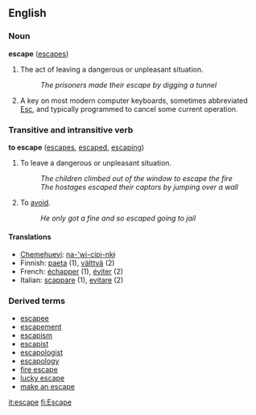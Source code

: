 ==English==
===Noun===
'''escape''' ([[escapes]])

#The act of leaving a dangerous or unpleasant situation.
#:''The prisoners made their escape by digging a tunnel''
#A key on most modern computer keyboards, sometimes abbreviated [[Esc]], and typically programmed to cancel some current operation.

<!-- don't need to say all this:
Managing to leave from an unpleasant or dangerous place or situation, e.g. a prison, a guard or kidnapper, a preying animal, a building, vehicle, cave, shaft, etc. in which one is trapped by fire, water, damage by impact, etc.
-->

===Transitive and intransitive verb===
'''to escape''' ([[escapes]], [[escaped]], [[escaping]])

#To leave a dangerous or unpleasant situation.
#:''The children climbed out of the window to escape the fire''
#:''The hostages escaped their captors by jumping over a wall''
#To [[avoid]].
#:''He only got a fine and so escaped going to jail''

====Translations====
*[[Chemehuevi]]: [[na-'wi-cipi-nkɨ]]
*Finnish: [[paeta]] (1), [[välttyä]] (2)
*French: [[échapper]] (1), [[éviter]] (2)
*Italian: [[scappare]] (1), [[evitare]] (2)

===Derived terms===
*[[escapee]]
*[[escapement]]
*[[escapism]]
*[[escapist]]
*[[escapologist]]
*[[escapology]]
*[[fire escape]]
*[[lucky escape]]
*[[make an escape]]

[[it:escape]]
[[fi:Escape]]